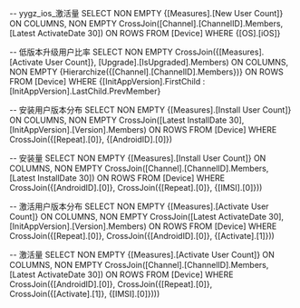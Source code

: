 -- yygz_ios_激活量
SELECT
NON EMPTY {[Measures].[New User Count]} ON COLUMNS,
NON EMPTY CrossJoin([Channel].[ChannelID].Members, [Latest ActivateDate 30]) ON ROWS
FROM [Device]
WHERE {[OS].[iOS]}

-- 低版本升级用户比率
SELECT
NON EMPTY CrossJoin({[Measures].[Activate User Count]}, [Upgrade].[IsUpgraded].Members) ON COLUMNS,
NON EMPTY {Hierarchize({[Channel].[ChannelID].Members})} ON ROWS
FROM [Device]
WHERE {[InitAppVersion].FirstChild : [InitAppVersion].LastChild.PrevMember}

-- 安装用户版本分布
SELECT
NON EMPTY {[Measures].[Install User Count]} ON COLUMNS,
NON EMPTY CrossJoin([Latest InstallDate 30], [InitAppVersion].[Version].Members) ON ROWS
FROM [Device]
WHERE CrossJoin({[Repeat].[0]}, {[AndroidID].[0]})

-- 安装量
SELECT
NON EMPTY {[Measures].[Install User Count]} ON COLUMNS,
NON EMPTY CrossJoin([Channel].[ChannelID].Members, [Latest InstallDate 30]) ON ROWS
FROM [Device]
WHERE CrossJoin({[AndroidID].[0]}, CrossJoin({[Repeat].[0]}, {[IMSI].[0]}))

-- 激活用户版本分布
SELECT
NON EMPTY {[Measures].[Activate User Count]} ON COLUMNS,
NON EMPTY CrossJoin([Latest ActivateDate 30], [InitAppVersion].[Version].Members) ON ROWS
FROM [Device]
WHERE CrossJoin({[Repeat].[0]}, CrossJoin({[AndroidID].[0]}, {[Activate].[1]}))

-- 激活量
SELECT
NON EMPTY {[Measures].[Activate User Count]} ON COLUMNS,
NON EMPTY CrossJoin([Channel].[ChannelID].Members, [Latest ActivateDate 30]) ON ROWS
FROM [Device]
WHERE CrossJoin({[AndroidID].[0]}, CrossJoin({[Repeat].[0]}, CrossJoin({[Activate].[1]}, {[IMSI].[0]})))
